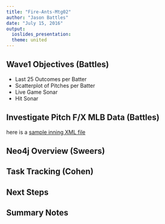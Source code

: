 ```yaml
---
title: "Fire-Ants-Mtg02"
author: "Jason Battles"
date: "July 15, 2016"
output: 
  ioslides_presentation:
  theme: united
---
```


## Wave1 Objectives (Battles)
- Last 25 Outcomes per Batter
- Scatterplot of Pitches per Batter
- Live Game Sonar
- Hit Sonar

## Investigate Pitch F/X MLB Data (Battles)

here is a [sample inning XML file](sample-data/gid_2015_09_05_texmlb_anamlb_1/inning/inning_all.xml)

## Neo4j Overview (Sweers)


## Task Tracking (Cohen)


## Next Steps


## Summary Notes

